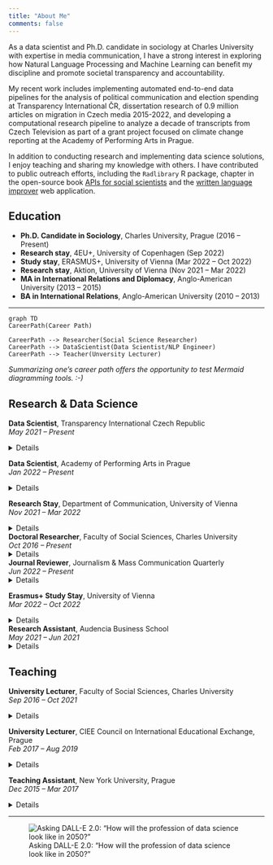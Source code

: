 ```yaml
---
title: "About Me"
comments: false
---
```


As a data scientist and Ph.D. candidate in sociology at Charles University with expertise in media communication, I have a strong interest in exploring how Natural Language Processing and Machine Learning can benefit my discipline and promote societal transparency and accountability. 

My recent work includes implementing automated end-to-end data pipelines for the analysis of political communication and election spending at Transparency International ČR, dissertation research of 0.9 million articles on migration in Czech media 2015-2022, and developing a computational research pipeline to analyze a decade of transcripts from Czech Television as part of a grant project focused on climate change reporting at the Academy of Performing Arts in Prague.

In addition to conducting research and implementing data science solutions, I enjoy teaching and sharing my knowledge with others. I have contributed to public outreach efforts, including the `Radlibrary` R package, chapter in the open-source book [APIs for social scientists](https://bookdown.org/paul/apis_for_social_scientists/facebook-ad-library-api.html) and the [written language improver](https://github.com/opop999/syntax_improver) web application.


## Education

- **Ph.D. Candidate in Sociology**, Charles University, Prague (2016 – Present)
- **Research stay**, 4EU+, University of Copenhagen (Sep 2022)
- **Study stay**, ERASMUS+, University of Vienna (Mar 2022 – Oct 2022)
- **Research stay**, Aktion, University of Vienna (Nov 2021 – Mar 2022)
- **MA in International Relations and Diplomacy**, Anglo-American University (2013 – 2015)
- **BA in International Relations**, Anglo-American University (2010 – 2013)

***

```mermaid
graph TD
CareerPath(Career Path)

CareerPath --> Researcher(Social Science Researcher)
CareerPath --> DataScientist(Data Scientist/NLP Engineer)
CareerPath --> Teacher(Unversity Lecturer)
```
*Summarizing one's career path offers the opportunity to test Mermaid diagramming tools. :-)*

## Research & Data Science

**Data Scientist**, Transparency International Czech Republic <br>
*May 2021 – Present*

<details btn btn-outline-light>
<summary class="btn btn-outline-primary btn-tiny">Details</summary>
  - As a Data Scientist cooperating with Transparency International, I have been responsible for implementing several automated end-to-end data pipelines for the analysis of political communication and election spending in the Czech Republic. These pipelines were crucial for several key projects, including the tracking of political actor spending on transparent bank accounts in 2021 and 2023, and the analysis of Facebook political ads for the 2021 legislative elections, the 2022 municipal and senate elections, and the 2023 presidential elections.
- My work on these projects involved extracting data using API and web scraping techniques, preprocessing and analyzing the data, and creating visualizations using a dashboard with interactive graphs. I also automated the entire process to ensure that we had access to daily updated data. This included close coordination with analysts from AMO (Association for International Affairs) and NLP engineers from Geneea.
- In addition to my work on these data pipelines, I also provided consultation on the technological feasibility and research validity of the "Hate speech on social media" project. I also authored the successfully accepted application to get access to the microtargeting dataset of political ads on Meta's platforms, which enabled us to get a more detailed view on what strategies political actors use on social media.
- Furthermore, I developed a ML classification model to help with the assessment of the transaction types on the transparent bank accounts, which is traditionally manually-intensive. Finally, as part of public outreach, I contributed to the Radlibrary package, which provides high-level access to Meta Ad Library API in R language and wrote a chapter in the open-source book "APIs for social scientists" on the usage of this package.
</details>

**Data Scientist**, Academy of Performing Arts in Prague <br>
*Jan 2022 – Present*

<details btn btn-outline-light>
<summary class="btn btn-outline-primary btn-tiny">Details</summary>
- In my role as a Data Scientist on the grant project focused on Czech Public Television and Climate Change Reporting, I was responsible for developing a computational research pipeline to analyze over 0.6 million transcripts from the Czech Television. This project aims to investigate how climate change is reported on by this public media outlet.
- As part of my responsibilities, I extracted data using the Newton Media API and performed preprocessing techniques, such as lemmatization using UDPipe for the Czech language. The primary analysis for this project involved topic modelling, which I conducted using both LDA and NMF algorithms to provide the best model as determined by area experts. To help with model assessment, I used LDAVis for interactive visualization of each of the models.
- In addition to the main analysis method, I also conducted a sentiment analysis using a pre-trained CZERT/BERT model, accelerated with GPU using Kaggle. I was also responsible for keyword extraction using TF-IDF and KeyBERT from the lemmatized corpus, as well as named entity recognition using a NameTag model.
</details>


**Research Stay**, Department of Communication, University of Vienna <br>
*Nov 2021 – Mar 2022*

<details btn btn-outline-light>
<summary class="btn btn-outline-primary btn-tiny">Details</summary>
- During my research stay at the University of Vienna's Department of Communication, I made significant progress in my research on the media communication of migration in the Czech Republic. Working closely with my collaborator, Irene Elmerot, a linguist from Stockholm University, we accessed the Newton Media API and extracted over 800,000 media articles related to migration between 2015 and the present. We then cleaned the data using Regex and conducted lemmatization, Part-of-Speech tagging, Named Entity Recognition, and sentiment analysis on the entire corpus.
- We also prepared for several planned analyses using R and Python, including word embeddings, word collocations, topic modeling, and keyword extraction. In addition to these efforts, I was also involved in collecting and preparing various contextual datasets for further analysis, including political ads on Facebook and Google, tweets from top Czech media outlets, parliamentary speeches, and disinformation narratives. I also gained access to CrowdTangle's research platform and downloaded data on Google Trends and Wikipedia to measure the salience of migration in the Czech Republic.
- My stay was significantly aided by the academic supervision of Jörg Matthes and the opportunity to participate in the events of the AdMe research group and, especially, the Computational Communication Lab, where we presented our preliminary findings. Overall, my research stay under the "Aktion Österreich-Tschechien" grant at the University of Vienna allowed me to make significant progress in my Ph.D. research and enhance my knowledge and skills in natural language processing and computational communication research.
</details>

**Doctoral Researcher**, Faculty of Social Sciences, Charles University <br>
*Oct 2016 – Present*
<details btn btn-outline-light>
<summary class="btn btn-outline-primary btn-tiny">Details</summary>
- As a Doctoral Researcher in Sociology at Charles University, I have gained extensive research and academic writing experience in addition to my dissertation research.
I was the principal researcher of the Charles University Grant no. 1380218, "Czech Media and the European Refugee Crisis," where I studied the role of the media in shaping public perceptions and attitudes towards refugees in the Czech Republic.
- I have also been a researcher in the European COST Action project “Populist Political Communication in Europe,” where I have been a part of a multinational team investigating the use of populist rhetoric in political communication across Europe. As part of this project, I underwent a training workshop in Zurich and attended several meetings of the COST Action group in Madrid, Sarajevo, and Prague.
- In addition, I have also worked as a research assistant on two Czech Science Foundation grants of my academic supervisor, Vaclav Stetka, providing support for research projects in media sociology.
- Finally, I have been involved in modeling predictors of depression within the international project "Pandemic Emergency in Social Perspective: evidence from large Web-survey research." In this project, I have used statistical techniques to identify factors that may be associated with an increased risk of depression during the COVID-19 pandemic.
</details>

**Journal Reviewer**, Journalism & Mass Communication Quarterly <br>
*Jun 2022 – Present*
<details btn btn-outline-light>
<summary class="btn btn-outline-primary btn-tiny">Details</summary>
- As a Peer Reviewer for the Journalism & Mass Communication Quarterly journal, I have been responsible for reviewing and providing feedback on manuscripts submitted to the journal. This involves carefully reading and assessing the manuscripts, considering their relevance, originality, and quality, and offering constructive suggestions to the authors to help improve their work.
</details>

**Erasmus+ Study Stay**, University of Vienna <br>
*Mar 2022 – Oct 2022*

<details btn btn-outline-light>
<summary class="btn btn-outline-primary btn-tiny">Details</summary>
- During my Erasmus study stay at the University of Vienna, I had the opportunity to further my theoretical and practical knowledge. 
- I took three courses: Science Communication, Longitudinal Methods, and Urban Sociology.
- These classes allowed me to broaden my understanding of how to effectively communicate scientific ideas to the public, how to design and analyze longitudinal data programmatically, and how to interpret the social, economic, and cultural factors shaping urban spaces.
</details>

**Research Assistant**, Audencia Business School <br>
*May 2021 – Jun 2021*
<details btn btn-outline-light>
<summary class="btn btn-outline-primary btn-tiny">Details</summary>
- As part of my work on the OPTED (Observatory for Political Texts in European Democracies) project, I conducted thorough literature research on citizen-produced political texts and provided a quantitative summary and a content analysis.
- The OPTED project is an EU-funded initiative that aims to establish a European research infrastructure to support political text analysis. A significant portion of the academic literature focused on machine learning and natural language processing techniques to study large corpora of political texts, which helped me to deepen my theoretical understanding of this field.
</details>

## Teaching

**University Lecturer**, Faculty of Social Sciences, Charles University <br>
*Sep 2016 – Oct 2021*

<details btn btn-outline-light>
<summary class="btn btn-outline-primary btn-tiny">Details</summary>
- During my Ph.D. studies in Sociology at Charles University Prague, I gained a year-long teaching experience. As a co-lecturer and assistant, I worked closely with Dr. Dino Numerato on his Media & Society and Digital Sociology courses. I also co-taught Introduction to Sociology and History of Sociology courses, providing students with a strong foundation in these subjects.
- In addition to my teaching responsibilities, I oversaw the creation of over 60 Wikipedia sociological articles through student teamwork. I also served as an advisor to four bachelor theses on media sociology, providing guidance and support to my students as they completed their research. I also wrote several opponent reviews, evaluating the quality and accuracy of my students' work.
</details>

**University Lecturer**, CIEE Council on International Educational Exchange, Prague <br>
*Feb 2017 – Aug 2019*

<details btn btn-outline-light>
<summary class="btn btn-outline-primary btn-tiny">Details</summary>
- As a university lecturer for the CIEE Council on International Educational Exchange, I have taught a variety of courses, including European Populism, Media Sociology, Cold War Confrontation, and Nationalism & Democracy. I have a strong passion for education and enjoy sharing my knowledge with students.
- I have undergone several pedagogical workshops focused on teaching methodology and have authored one of the courses (Media Sociology) and co-authored another (European Populism).
At CIEE, I have had the opportunity to help international students students from diverse backgrounds learn more about important social and political issues, with an emphasis on the local Czech context. In this role, I have developed my skills in student-centered learning, curriculum development, classroom management, and effective communication.
- I am committed to providing a high-quality educational experience for my students and helping them to develop a deep understanding of the subject matter. To this end, I have utilized a variety of forms of learning, including seminars, discussions, on-site visits, and guest lecturers, to create an engaging and dynamic classroom environment.
</details>

**Teaching Assistant**, New York University, Prague <br>
*Dec 2015 – Mar 2017*

<details btn btn-outline-light>
<summary class="btn btn-outline-primary btn-tiny .btn-group-right">Details</summary>
- As a teaching assistant, I provided support to Dr. Tomas Klvana in the Global Media Seminar and Organizational Communication courses. My responsibilities included grading assignments, facilitating class discussions, and assisting students with any questions or concerns they had about the course material.
- I also assisted Dr. Klvana with any administrative tasks related to the courses, such as managing course materials and communicating with students. Through this role, I was able to contribute to the success of the courses and the learning of the students.
</details>

*** 

![Asking DALL-E 2.0: "How will the profession of data science look like in 2050?"](images/data_science.png)
